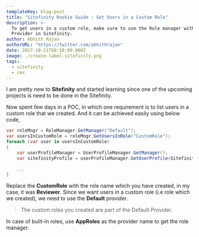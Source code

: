 ```yaml
---
templateKey: blog-post
title: "Sitefinity Rookie Guide : Get Users in a Custom Role"
description: >-
  To get users in a custom role, make sure to use the Role manager with Default
  Provider in Sitefinity.
author: Abhith Rajan
authorURL: "https://twitter.com/abhithrajan"
date: 2017-10-21T08:58:00.000Z
image: ./create-label-sitefinity.png
tags:
  - sitefinity
  - cms
---
```


I am pretty new to **Sitefinity** and started learning since one of the upcoming projects is need to be done in the Sitefinity.

Now spent few days in a POC, in which one requirement is to list users in a custom role that we created. And it can be achieved easily using below code,

```cs
var roleMngr = RoleManager.GetManager("Default");
var usersInCustomRole = roleMngr.GetUsersInRole("CustomRole");
foreach (var user in usersInCustomRole)
{
    var userProfileManager = UserProfileManager.GetManager();
    var sitefinityProfile = userProfileManager.GetUserProfile<SitefinityProfile>(user);

    ...
}
```

Replace the **CustomRole** with the role name which you have created, in my case, it was **Reviewer**. Since we want users in a custom role (i.e role which we created), we need to use the **Default** provider.

> The custom roles you created are part of the Default Provider.

In case of built-in roles, use **AppRoles** as the provider name to get the role manager.
